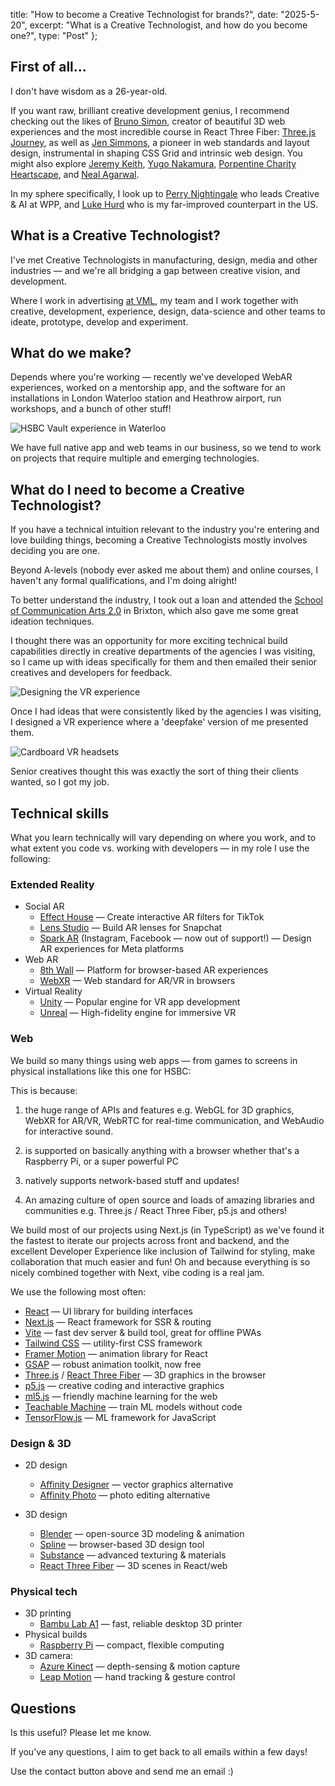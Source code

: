 
title: "How to become a Creative Technologist for brands?",
date: "2025-5-20",
excerpt: "What is a Creative Technologist, and how do you become one?",
type: "Post"
};

## First of all...

I don't have wisdom as a 26-year-old.

If you want raw, brilliant creative development genius, I recommend checking out the likes of [Bruno Simon](https://bruno-simon.com/), creator of beautiful 3D web experiences and the most incredible course in React Three Fiber: [Three.js Journey](https://threejs-journey.com/), as well as [Jen Simmons](https://jensimmons.com/), a pioneer in web standards and layout design, instrumental in shaping CSS Grid and intrinsic web design. You might also explore [Jeremy Keith](https://adactio.com/), [Yugo Nakamura](https://tha.jp/), [Porpentine Charity Heartscape](https://www.fact.co.uk/artist/porpentine-charity-heartscape-2), and [Neal Agarwal](https://neal.fun/).

In my sphere specifically, I look up to [Perry Nightingale](https://open.spotify.com/episode/2HuWX0RpIkIalqZEunbC7a?si=iE82Gu3hQXyNrtNtx_0ocw&nd=1&dlsi=11bbe180617c478b) who leads Creative & AI at WPP, and [Luke Hurd](https://www.threads.com/@lukehurd/media) who is my far-improved counterpart in the US.

## What is a Creative Technologist?

I've met Creative Technologists in manufacturing, design, media and other industries — and we're all bridging a gap between creative vision, and development.

Where I work in advertising [at VML](https://www.vml.com/), my team and I work together with creative, development, experience, design, data-science and other teams to ideate, prototype, develop and experiment.

## What do we make?

Depends where you're working — recently we've developed WebAR experiences, worked on a mentorship app, and the software for an installations in London Waterloo station and Heathrow airport, run workshops, and a bunch of other stuff!

![HSBC Vault experience in Waterloo](/images/blog/becoming_a_creative_technologist/hsbc_vault.jpeg)

We have full native app and web teams in our business, so we tend to work on projects that require multiple and emerging technologies.

## What do I need to become a Creative Technologist?

If you have a technical intuition relevant to the industry you're entering and love building things, becoming a Creative Technologists mostly involves deciding you are one.

Beyond A-levels (nobody ever asked me about them) and online courses, I haven't any formal qualifications, and I'm doing alright!

To better understand the industry, I took out a loan and attended the [School of Communication Arts 2.0](https://www.schoolcommunicationarts.com/) in Brixton, which also gave me some great ideation techniques.

<Gif src="/images/blog/becoming_a_creative_technologist/interactive_poster.gif" alt="Me moving my real hands and having virtual hands moving in a poster!" />

I thought there was an opportunity for more exciting technical build capabilities directly in creative departments of the agencies I was visiting, so I came up with ideas specifically for them and then emailed their senior creatives and developers for feedback.

![Designing the VR experience](/images/blog/becoming_a_creative_technologist/vr_editor.jpeg)

Once I had ideas that were consistently liked by the agencies I was visiting, I designed a VR experience where a 'deepfake' version of me presented them.

![Cardboard VR headsets](/images/blog/becoming_a_creative_technologist/cardboard_headsets.jpeg)

Senior creatives thought this was exactly the sort of thing their clients wanted, so I got my job.

## Technical skills

What you learn technically will vary depending on where you work, and to what extent you code vs. working with developers — in my role I use the following:

### Extended Reality
* Social AR
  * [Effect House](https://effecthouse.tiktok.com/) — Create interactive AR filters for TikTok
  * [Lens Studio](https://ar.snap.com/) — Build AR lenses for Snapchat
  * [Spark AR](https://spark.meta.com/) (Instagram, Facebook — now out of support!) — Design AR experiences for Meta platforms
* Web AR
  * [8th Wall](https://www.8thwall.com/) — Platform for browser-based AR experiences
  * [WebXR](https://www.w3.org/TR/webxr/) — Web standard for AR/VR in browsers
* Virtual Reality
  * [Unity](https://unity.com/) — Popular engine for VR app development
  * [Unreal](https://www.unrealengine.com/) — High-fidelity engine for immersive VR

### Web
We build so many things using web apps — from games to screens in physical installations like this one for HSBC:

<Gif src="/images/blog/becoming_a_creative_technologist/hsbc_heathrow.gif" alt="A gif of me interacting with the screen at our HSBC Heathrow installation" />


This is because:

1. the huge range of APIs and features e.g. WebGL for 3D graphics, WebXR for AR/VR, WebRTC for real-time communication, and WebAudio for interactive sound.

2. is supported on basically anything with a browser whether that's a Raspberry Pi, or a super powerful PC

3. natively supports network-based stuff and updates!

4. An amazing culture of open source and loads of amazing libraries and communities e.g. Three.js / React Three Fiber, p5.js and others!

We build most of our projects using Next.js (in TypeScript) as we've found it the fastest to iterate our projects across front and backend, and the excellent Developer Experience like inclusion of Tailwind for styling, make collaboration that much easier and fun! Oh and because everything is so nicely combined together with Next, vibe coding is a real jam.

We use the following most often:

* [React](https://react.dev/) — UI library for building interfaces
* [Next.js](https://nextjs.org/) — React framework for SSR & routing
* [Vite](https://vitejs.dev/) — fast dev server & build tool, great for offline PWAs
* [Tailwind CSS](https://tailwindcss.com/) — utility-first CSS framework
* [Framer Motion](https://motion.dev/) — animation library for React
* [GSAP](https://gsap.com/) — robust animation toolkit, now free
* [Three.js](https://threejs.org/) / [React Three Fiber](https://docs.pmnd.rs/react-three-fiber) — 3D graphics in the browser
* [p5.js](https://p5js.org/) — creative coding and interactive graphics
* [ml5.js](https://ml5js.org/) — friendly machine learning for the web
* [Teachable Machine](https://teachablemachine.withgoogle.com/) — train ML models without code
* [TensorFlow.js](https://www.tensorflow.org/js) — ML framework for JavaScript

### Design & 3D
* 2D design
  * [Affinity Designer](https://affinity.serif.com/designer/) — vector graphics alternative
  * [Affinity Photo](https://affinity.serif.com/photo/) — photo editing alternative

* 3D design
  * [Blender](https://www.blender.org/) — open-source 3D modeling & animation
  * [Spline](https://spline.design/) — browser-based 3D design tool
  * [Substance](https://substance3d.adobe.com/) — advanced texturing & materials
  * [React Three Fiber](https://docs.pmnd.rs/react-three-fiber) — 3D scenes in React/web

### Physical tech
* 3D printing
  * [Bambu Lab A1](https://bambulab.com/en/a1) — fast, reliable desktop 3D printer
* Physical builds
  * [Raspberry Pi](https://www.raspberrypi.org/) — compact, flexible computing
* 3D camera: 
  * [Azure Kinect](https://azure.microsoft.com/products/kinect-dk/) — depth-sensing & motion capture
  * [Leap Motion](https://www.ultraleap.com/) — hand tracking & gesture control

## Questions

Is this useful? Please let me know.

If you've any questions, I aim to get back to all emails within a few days!

Use the contact button above and send me an email :)